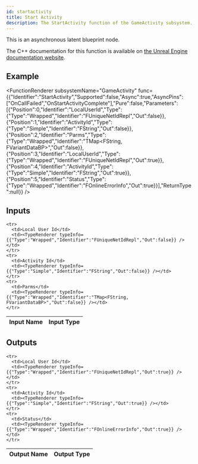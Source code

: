 ```yaml
---
id: startactivity
title: Start Activity
description: The StartActivity function of the GameActivity subsystem.
---
```



This is an asynchronous latent blueprint node.

The C++ documentation for this function is available on [the Unreal Engine documentation website](https://dev.epicgames.com/documentation/en-us/unreal-engine/API/Plugins/OnlineSubsystem/Interfaces/IOnlineGameActivity/).

## Example

<FunctionRenderer subsystemName="GameActivity" func={{"Identifier":"StartActivity","Supported":false,"Async":true,"AsyncPins":["OnCallFailed","OnStartActivityComplete"],"Pure":false,"Parameters":[{"Position":0,"Identifier":"LocalUserId","Type":{"Type":"Wrapped","Identifier":"FUniqueNetIdRepl","Out":false}},{"Position":1,"Identifier":"ActivityId","Type":{"Type":"Simple","Identifier":"FString","Out":false}},{"Position":2,"Identifier":"Parms","Type":{"Type":"Wrapped","Identifier":"TMap<FString, FVariantDataBP>","Out":false}},{"Position":3,"Identifier":"LocalUserId","Type":{"Type":"Wrapped","Identifier":"FUniqueNetIdRepl","Out":true}},{"Position":4,"Identifier":"ActivityId","Type":{"Type":"Simple","Identifier":"FString","Out":true}},{"Position":5,"Identifier":"Status","Type":{"Type":"Wrapped","Identifier":"FOnlineErrorInfo","Out":true}}],"ReturnType":null}} />

## Inputs


<table>
  <thead>
    <tr>
      <th>Input Name</th>
      <th>Input Type</th>
    </tr>
  </thead>
  <tbody>
    
    <tr>
      <td>Local User Id</td>
      <td><TypeRenderer typeInfo={{"Type":"Wrapped","Identifier":"FUniqueNetIdRepl","Out":false}} /></td>
    </tr>
    <tr>
      <td>Activity Id</td>
      <td><TypeRenderer typeInfo={{"Type":"Simple","Identifier":"FString","Out":false}} /></td>
    </tr>
    <tr>
      <td>Parms</td>
      <td><TypeRenderer typeInfo={{"Type":"Wrapped","Identifier":"TMap<FString, FVariantDataBP>","Out":false}} /></td>
    </tr>
  </tbody>
</table>


## Outputs


<table>
  <thead>
    <tr>
      <th>Output Name</th>
      <th>Output Type</th>
    </tr>
  </thead>
  <tbody>
    
    <tr>
      <td>Local User Id</td>
      <td><TypeRenderer typeInfo={{"Type":"Wrapped","Identifier":"FUniqueNetIdRepl","Out":true}} /></td>
    </tr>
    <tr>
      <td>Activity Id</td>
      <td><TypeRenderer typeInfo={{"Type":"Simple","Identifier":"FString","Out":true}} /></td>
    </tr>
    <tr>
      <td>Status</td>
      <td><TypeRenderer typeInfo={{"Type":"Wrapped","Identifier":"FOnlineErrorInfo","Out":true}} /></td>
    </tr>
  </tbody>
</table>


